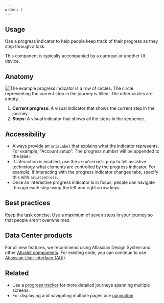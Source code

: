 ```yaml
---
order: 2
---
```


## Usage

Use a progress indicator to help people keep track of their progress as they step through a task.

This component is typically accompanied by a carousel or another UI device.

## Anatomy

![The example progress indicator is a row of circles. The circle representing the current step in the journey is filled. The other circles are empty.](images/progress-indicator-anatomy.png)

1. **Current progress:** A visual indicator that shows the current step in the journey.
2. **Steps:** A visual indicator that shows all the steps in the sequence.

## Accessibility

- Always provide an `ariaLabel` that explains what the indicator represents. For example, "Account setup". The progress number will be appended to the label.
- If interaction is enabled, use the `ariaControls` prop to tell assistive technology what elements are controlled by the progress indicator. For example, if interacting with the progress indicator changes tabs, specify this with `ariaControls`.
- Once an interactive progress indicator is in focus, people can navigate through each step using the left and right arrow keys.

## Best practices

Keep the task concise. Use a maximum of seven steps in your journey so that people aren't overwhelmed.

## Data Center products

For all new features, we recommend using Atlassian Design System and other [Atlaskit components](https://atlaskit.atlassian.com/). For existing code, you can continue to use [Atlassian User Interface (AUI)](https://aui.atlassian.com/).

## Related

- Use a [progress tracker](/components/progress-tracker) for more detailed journeys spanning multiple screens.
- For displaying and navigating multiple pages use [pagination](/components/pagination).
